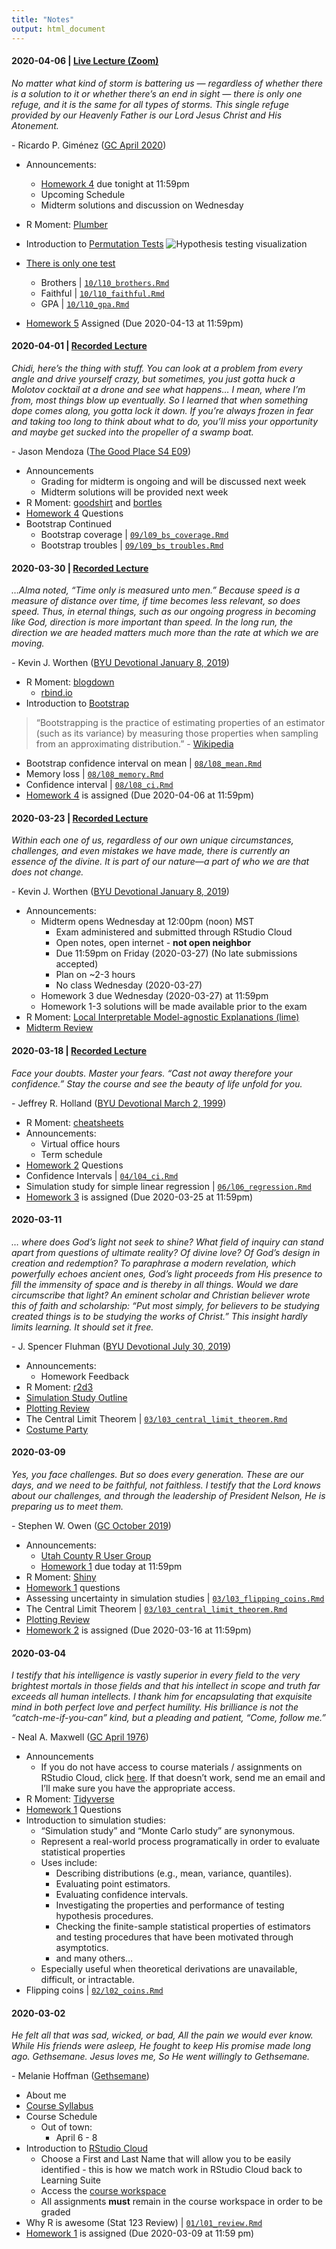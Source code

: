 ```yaml
---
title: "Notes"
output: html_document
---
```


<!--
Schedule:
2019-09-30: In class midterm review
2019-10-02: Midterm due. class canceled 
2019-10-07: Finish BS. Introduce permutations (lecture 10) HW 4 is due. HW 5 is assigned.
2019-10-09: Further permutations (finish lecture 10)
2019-10-14: HW 5 is due. Tidyverse examples. 
2019-10-16 (family pictures): Final review (TAs handle the review)
2019-10-21: Last day of class; final exam due; class canceled

Possible R Moments:
- opencpu
- htmlwidgets
- RMarkdown
- h2o
- drake
- charlatan


#### 2018-10-18

*My God hath been my support; he hath led me through mine afflictions in the 
wilderness; and he hath preserved me upon the waters of the great deep. He hath 
filled me with his love, even unto the consuming of my flesh. He hath confounded 
mine enemies, unto the causing of them to quake before me.*

\- [2 Nephi 4:20-22](https://www.lds.org/scriptures/bofm/2-ne/4.20-22)

+ Announcements
  + Final exam starts tomorrow at 8am and is due Monday (2018-10-22) at 11:59pm
  + No class on Tuesday (2018-10-23)
+ R Moment: [Hands-On Programming with R](https://rstudio-education.github.io/hopr/index.html)
+ Intro to the [Tidyverse](https://www.tidyverse.org)

![](data-science-workflow.png)

  + [Data sets](https://www.kaggle.com/datasets)
  + [NBA EDA](https://github.com/byu-stat-223/nba-players)
  + [Google Playstore EDA](https://github.com/byu-stat-223/google-playstore)


#### 2019-04-15

*Considering the Savior’s great promise for peace in this life and eternal life 
in the life to come, discipleship is a price worth paying. It is a price we cannot 
afford not to pay. By measure, the requirements of discipleship are much, much 
less than the promised blessings.*

\- James E. Faust ([GC October 2006](https://www.lds.org/general-conference/2006/10/discipleship?lang=eng){target="_blank"})

+ Announcements:
  + Final exam opens 6:00pm Today
    + Exam administered and submitted through RStudio Cloud
    + Open notes, open internet - not open neighbor
    + Due 11:59pm on Wednesday (2019-04-17)
    + No class on Wednesday (2019-04-17)
    + Plan on ~2-3 hours
+ R Moment: [rvest](https://rvest.tidyverse.org/index.html){target="_blank"}
+ [Practice Final](https://rstudio.cloud/spaces/12013/project/307411){target="_blank"}
+ Installing R and RStudio
  + [R](https://cran.r-project.org/){target="_blank}
  + [RStudio](https://www.rstudio.com/products/rstudio/download/#download){target="_blank}

#### 2019-12-09

*The Lord is with us, mindful of us and blessing us in ways only He can do.
Prayer can call down the strength and the revelation that we need to center our
thoughts on Jesus Christ and His atoning sacrifice. The Lord knew that at times
we would feel fear. I have been there and so have you, which is why the
scriptures are replete with the Lord’s counsel: “Be of good cheer, and do not
fear.”*

\- Ronald A. Rasband ([GC October
2018](https://www.lds.org/general-conference/2018/10/be-not-troubled?lang=eng){target="_blank"})

+ Announcements:
  + Final exam opens at 6:30pm today
    + Exam administered and submitted through RStudio Cloud
    + Open notes, open internet - not open neighbor
    + No class on Wednesday (2019-12-11)
    + Due 11:59pm on Wednesday (2019-12-11)
    + Plan on ~2-3 hours
+ R Moment: [Plumber](https://www.rplumber.io/){target="_blank"}
+ [Homework 5](https://rstudio.cloud/spaces/36306/project/664618){target="_blank"} Questions
+ [Enter the Tidyverse](https://www.tidyverse.org/){target="_blank"}

    ![](data-science-workflow.png)

  + [Tidy Tuesday Data](https://github.com/rfordatascience/tidytuesday){target="_blank"}

#### 2019-12-04

*Considering the Savior’s great promise for peace in this life and eternal life 
in the life to come, discipleship is a price worth paying. It is a price we cannot 
afford not to pay. By measure, the requirements of discipleship are much, much 
less than the promised blessings.*

\- James E. Faust ([GC October 2006](https://www.lds.org/general-conference/2006/10/discipleship?lang=eng){target="_blank"})

+ Announcements:
  + Final exam opens 6:30pm Monday, 2019-12-09
    + Exam administered and submitted through RStudio Cloud
    + Open notes, open internet - not open neighbor
    + Due 11:59pm on Wednesday (2019-12-11)
    + Plan on ~2-3 hours
+ R Moment: [h2o](https://www.h2o.ai/){target="_blank"}
+ Midterm results:
  ![](exam-1-grade-distribution.png)
+ [Homework 5](https://rstudio.cloud/spaces/36306/project/664618){target="_blank"} Questions
+ [Exam Review](https://rstudio.cloud/spaces/36306/project/664665){target="_blank"}
  + Exam 5: Movies
  + Exam 4: General Conference
  
  
#### 2020-02-12
- RStudio Connect / Quickstart R moment
- Midterm solutions / grades
- Tidyverse day

#### 2020-02-18
- Bootstrapping and permutation testing - relationship and comparison

#### 2020-02-19
- Tidy non-parametrics (infer package)

#### 2020-02-24
- Final exam review

#### 2020-02-26
- Class canceled for exam

#### 2020-02-19

<iframe src="https://drive.google.com/file/d/1skjOSrn2xTRha_xDiGb9Cdm-xGV5sILf/preview" width="640" height="480"></iframe>

#### 2020-02-18

<iframe src="https://drive.google.com/file/d/1Z2cQInRqGnUXsgygJDwmySOjnU3MlTG0/preview" width="640" height="480"></iframe>

#### 2020-02-12

*Considering the Savior’s great promise for peace in this life and eternal life 
in the life to come, discipleship is a price worth paying. It is a price we cannot 
afford not to pay. By measure, the requirements of discipleship are much, much 
less than the promised blessings.*

\- James E. Faust ([GC October 2006](https://www.lds.org/general-conference/2006/10/discipleship?lang=eng){target="_blank"})

+ Announcements
  + [Domo Hackathon](domo-hackathon.png)
  + Lecture videos for next week will be posted on the course website
  + Optional TA labs next Tuesday and Wednesday, 3:00-4:30pm in 2104 JKB
  + Final exam
    + Exam administered and submitted through RStudio Cloud
    + Open notes, open internet - **not open neighbor**
    + Plan on ~2-3 hours
    + Review in class Monday, February 24
    + Exam opens ~6:30pm on February 24
    + Exam due 11:59pm on Wednesday (2020-02-26) (No late submissions accepted)
    + No class Wendesday (2020-02-26)
+ R Moment: [RStudio Connect](https://rstudio.com/products/connect/){target="_blank"} & [RStudio Quickstart](https://rstudio.com/products/quickstart/){target="_blank"}
+ [Homework 5](https://rstudio.cloud/spaces/44710/project/816502){target="_blank"} Questions
+ Midterm Grades  
![](exam-1-grade-distribution.png)
+ [Enter the Tidyverse](https://www.tidyverse.org/){target="_blank"}  
![](data-science-workflow.png)
+ [Tidy Tuesday Data](https://github.com/rfordatascience/tidytuesday){target="_blank"}
-->

#### 2020-04-06 | [**Live Lecture (Zoom)**](https://byu.zoom.us/j/446827791){target="_blank"}

*No matter what kind of storm is battering us — regardless of whether there is a
solution to it or whether there’s an end in sight — there is only one refuge,
and it is the same for all types of storms. This single refuge provided by our
Heavenly Father is our Lord Jesus Christ and His Atonement.*

\- Ricardo P. Giménez ([GC April
2020](https://www.thechurchnews.com/leaders-and-ministry/2020-04-05/general-conference-april-2020-sunday-afternoon-session-elder-gimenez-179526){target="_blank"})

+ Announcements:
  + [Homework 4](https://rstudio.cloud/spaces/54745/project/996773){target="_blank"} due tonight at 11:59pm
  + Upcoming Schedule
  + Midterm solutions and discussion on Wednesday
+ R Moment: [Plumber](https://www.rplumber.io/){target="_blank"}
+ Introduction to [Permutation Tests](https://en.wikipedia.org/wiki/Resampling_(statistics)#Permutation_tests){target="_blank"}
![Hypothesis testing visualization](hypothesis-testing.png)

+ [There is only one test](http://allendowney.blogspot.com/2016/06/there-is-still-only-one-test.html){target="_blank"}
  + Brothers | [`10/l10_brothers.Rmd`](https://rstudio.cloud/spaces/54745/project/996769){target="_blank"}
  + Faithful | [`10/l10_faithful.Rmd`](https://rstudio.cloud/spaces/54745/project/996769){target="_blank"}
  + GPA | [`10/l10_gpa.Rmd`](https://rstudio.cloud/spaces/54745/project/996769){target="_blank"}
+ [Homework 5](https://rstudio.cloud/spaces/54745/project/996774){target="_blank"} Assigned (Due 2020-04-13 at 11:59pm)

#### 2020-04-01 | [**Recorded Lecture**](https://byu.box.com/v/stat223-bootstrap-continued){target="_blank"}

*Chidi, here's the thing with stuff. You can look at a problem from every angle
and drive yourself crazy, but sometimes, you just gotta huck a Molotov cocktail
at a drone and see what happens... I mean, where I'm from, most things blow up
eventually. So I learned that when something dope comes along, you gotta lock it
down. If you're always frozen in fear and taking too long to think about what to
do, you'll miss your opportunity and maybe get sucked into the propeller of a
swamp boat.*

\- Jason Mendoza ([The Good Place S4
E09](https://en.wikipedia.org/wiki/The_Good_Place){target="_blank"})

+ Announcements
  + Grading for midterm is ongoing and will be discussed next week
  + Midterm solutions will be provided next week
+ R Moment: [goodshirt](https://github.com/adam-gruer/goodshirt){target="_blank"} and [bortles](https://github.com/adam-gruer/bortles){target="_blank"}
+ [Homework 4](https://rstudio.cloud/spaces/54745/project/996773){target="_blank"} Questions
+ Bootstrap Continued
  + Bootstrap coverage | [`09/l09_bs_coverage.Rmd`](https://rstudio.cloud/spaces/54745/project/996769){target="_blank"}
  + Bootstrap troubles | [`09/l09_bs_troubles.Rmd`](https://rstudio.cloud/spaces/54745/project/996769){target="_blank"}

#### 2020-03-30 | [**Recorded Lecture**](https://byu.box.com/s/1gqi8y0d39xu2fl4qe5idnpnnqay14f0){target="_blank"}

*...Alma noted, “Time only is measured unto men.” Because speed is a measure of
distance over time, if time becomes less relevant, so does speed. Thus, in
eternal things, such as our ongoing progress in becoming like God, direction is
more important than speed. In the long run, the direction we are headed matters
much more than the rate at which we are moving.*

\- Kevin J. Worthen ([BYU Devotional January 8,
2019](https://speeches.byu.edu/talks/kevin-j-worthen_knowing-who-you-are/){target="_blank"})

+ R Moment: [blogdown](https://bookdown.org/yihui/blogdown/){target="_blank"}
  + [rbind.io](https://support.rbind.io/about/)

+ Introduction to [Bootstrap](https://en.wikipedia.org/wiki/Bootstrapping_(statistics)){target="_blank"}

> "Bootstrapping is the practice of estimating properties of an estimator
(such as its variance) by measuring those properties when sampling from an
approximating distribution." -
[Wikipedia](https://en.wikipedia.org/wiki/Bootstrapping_(statistics)){target="_blank"}

+ Bootstrap confidence interval on mean | [`08/l08_mean.Rmd`](https://rstudio.cloud/spaces/54745/project/996769){target="_blank"}
+ Memory loss | [`08/l08_memory.Rmd`](https://rstudio.cloud/spaces/54745/project/996769){target="_blank"}
+ Confidence interval | [`08/l08_ci.Rmd`](https://rstudio.cloud/spaces/54745/project/996769){target="_blank"}
+ [Homework 4](https://rstudio.cloud/spaces/54745/project/996773){target="_blank"} is assigned (Due 2020-04-06 at 11:59pm)

#### 2020-03-23 | [**Recorded Lecture**](https://byu.box.com/s/sae8a2l44yyn9g2enu6f1bnsntbzb0af){target="_blank"}

*Within each one of us, regardless of our own unique circumstances, challenges,
and even mistakes we have made, there is currently an essence of the divine. It
is part of our nature—a part of who we are that does not change.*

\- Kevin J. Worthen ([BYU Devotional January 8, 2019](https://speeches.byu.edu/talks/kevin-j-worthen_knowing-who-you-are/){target="_blank"})

+ Announcements:
  + Midterm opens Wednesday at 12:00pm (noon) MST
    + Exam administered and submitted through RStudio Cloud
    + Open notes, open internet - **not open neighbor**
    + Due 11:59pm on Friday (2020-03-27) (No late submissions accepted)
    + Plan on ~2-3 hours
    + No class Wednesday (2020-03-27)
  + Homework 3 due Wednesday (2020-03-27) at 11:59pm
  + Homework 1-3 solutions will be made available prior to the exam
+ R Moment: [Local Interpretable Model-agnostic Explanations (lime)](https://github.com/thomasp85/lime){target="_blank"}
+ [Midterm Review](https://rstudio.cloud/spaces/54745/project/996775){target="_blank"}

#### 2020-03-18 | [**Recorded Lecture**](https://byu.box.com/s/an87psv7hh7obrhku60ohpdmsdvsahad){target="_blank"}

*Face your doubts. Master your fears. “Cast not away therefore your confidence.”
Stay the course and see the beauty of life unfold for you.*

\- Jeffrey R. Holland ([BYU Devotional March 2, 1999](https://speeches.byu.edu/talks/jeffrey-r-holland_cast-not-away-therefore-your-confidence/){target="_blank"})

+ R Moment: [cheatsheets](https://www.rstudio.com/resources/cheatsheets/){target="_blank"}
+ Announcements:
  + Virtual office hours
  + Term schedule
+ [Homework 2](https://rstudio.cloud/spaces/54745/project/996771){target="_blank"} Questions
+ Confidence Intervals | [`04/l04_ci.Rmd`](https://rstudio.cloud/spaces/54745/project/996769){target="_blank"}
+ Simulation study for simple linear regression | [`06/l06_regression.Rmd`](https://rstudio.cloud/spaces/54745/project/996769){target="_blank"}
+ [Homework 3](https://rstudio.cloud/spaces/54745/project/996772){target="_blank"} is assigned (Due 2020-03-25 at 11:59pm)


#### 2020-03-11

*... where does God’s light not seek to shine? What field of inquiry can stand
apart from questions of ultimate reality? Of divine love? Of God’s design in
creation and redemption? To paraphrase a modern revelation, which powerfully
echoes ancient ones, God’s light proceeds from His presence to fill the
immensity of space and is thereby in all things. Would we dare circumscribe that
light? An eminent scholar and Christian believer wrote this of faith and
scholarship: “Put most simply, for believers to be studying created things is to
be studying the works of Christ.” This insight hardly limits learning. It should
set it free.*

\- J. Spencer Fluhman ([BYU Devotional July 30,
2019](https://speeches.byu.edu/talks/j-spencer-fluhman/the-university-and-the-kingdom-of-god/){target="_blank"})

+ Announcements:
  + Homework Feedback
+ R Moment: [r2d3](https://rstudio.github.io/r2d3/){target="_blank"}
+ [Simulation Study Outline](sim-study-outline.html)
+ [Plotting Review](https://rstudio.cloud/spaces/54745/project/996780){target="_blank"}
+ The Central Limit Theorem |
[`03/l03_central_limit_theorem.Rmd`](https://rstudio.cloud/spaces/54745/project/996769){target="_blank"}
+ [Costume Party](https://rstudio.cloud/spaces/54745/project/996779){target="_blank"}

#### 2020-03-09

*Yes, you face challenges. But so does every generation. These are our days, and
we need to be faithful, not faithless. I testify that the Lord knows about our
challenges, and through the leadership of President Nelson, He is preparing us
to meet them.*

\- Stephen W. Owen ([GC October 2019](https://www.churchofjesuschrist.org/study/general-conference/2019/10/13owen?lang=eng){target="_blank"})

+ Announcements:
  + [Utah County R User Group](https://www.meetup.com/utah-county-rug){target="_blank"}
  + [Homework 1](https://rstudio.cloud/spaces/54745/project/996770){target="_blank"} due today at 11:59pm
+ R Moment: [Shiny](http://shiny.rstudio.com/){target="_blank"}
+ [Homework 1](https://rstudio.cloud/spaces/44710/project/816498){target="_blank"} questions
+ Assessing uncertainty in simulation studies | [`03/l03_flipping_coins.Rmd`](https://rstudio.cloud/spaces/54745/project/996769){target="_blank"}
+ The Central Limit Theorem | [`03/l03_central_limit_theorem.Rmd`](https://rstudio.cloud/spaces/54745/project/996769){target="_blank"}
+ [Plotting Review](https://rstudio.cloud/spaces/54745/project/996780){target="_blank"}
+ [Homework 2](https://rstudio.cloud/spaces/54745/project/996771){target="_blank"} is assigned (Due 2020-03-16 at 11:59pm)

#### 2020-03-04

*I testify that his intelligence is vastly superior in every field to the very 
brightest mortals in those fields and that his intellect in scope and truth far 
exceeds all human intellects. I thank him for encapsulating that exquisite mind 
in both perfect love and perfect humility. His brilliance is not the 
“catch-me-if-you-can” kind, but a pleading and patient, “Come, follow me.”*

\- Neal A. Maxwell ([GC April 1976](https://www.lds.org/general-conference/1976/04/jesus-of-nazareth-savior-and-king?lang=eng){target="_blank"})

+ Announcements
  + If you do not have access to course materials / assignments on RStudio
  Cloud, click
  [here](https://rstudio.cloud/spaces/54745/join?access_code=vXfSwTSMrsYrikBaaoNmkhsS%2BXK5oLwQXtl3R0Ij){target="_blank"}.
  If that doesn't work, send me an email and I'll make sure you have the
  appropriate access.
+ R Moment: [Tidyverse](https://www.tidyverse.org/){target="_blank"}
+ [Homework 1](https://rstudio.cloud/spaces/54745/project/996770){target="_blank"} Questions
+ Introduction to simulation studies:
  + "Simulation study" and "Monte Carlo study" are synonymous.
  + Represent a real-world process programatically in order to evaluate statistical
  properties
  + Uses include:
    + Describing distributions (e.g., mean, variance, quantiles).
    + Evaluating point estimators.
    + Evaluating confidence intervals.
    + Investigating the properties and performance of testing hypothesis procedures.
    + Checking the finite-sample statistical properties of estimators and testing 
    procedures that have been motivated through asymptotics.
    + and many others...
  + Especially useful when theoretical derivations are unavailable, difficult, 
    or intractable.
+ Flipping coins | [`02/l02_coins.Rmd`](https://rstudio.cloud/spaces/54745/project/996769){target="_blank"}

#### 2020-03-02

*He felt all that was sad, wicked, or bad,
All the pain we would ever know.
While His friends were asleep, He fought to keep
His promise made long ago.
Gethsemane. Jesus loves me,
So He went willingly to Gethsemane.*

\- Melanie Hoffman ([Gethsemane](https://www.lds.org/friend/2018/03/gethsemane?lang=eng){target="_blank"})

+ About me
+ [Course Syllabus](syllabus.html)
+ Course Schedule
  + Out of town:
    + April 6 - 8
+ Introduction to [RStudio Cloud](https://rstudio.cloud){target="_blank"}
  + Choose a First and Last Name that will allow you to be easily identified - this is how we match work in RStudio Cloud back to Learning Suite
  + Access the [course workspace](https://rstudio.cloud/spaces/54745/join?access_code=vXfSwTSMrsYrikBaaoNmkhsS%2BXK5oLwQXtl3R0Ij){target="_blank"}
  + All assignments **must** remain in the course workspace in order to be graded
+ Why R is awesome (Stat 123 Review) | [`01/l01_review.Rmd`](https://rstudio.cloud/spaces/54745/project/996769){target="_blank"}
+ [Homework 1](https://rstudio.cloud/spaces/54745/project/996770){target="_blank"} is assigned (Due 2020-03-09 at 11:59 pm)
